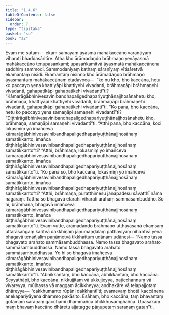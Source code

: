 ```yaml
---
title: "1.4.6"
tableOfContents: false
sidebar:
  order: 7
type: "tipitaka"
basket: "su"
book: "a2"
---
```



<DynamicBreadcrumb />

<Division number="38" book="a2">

<Paragraph number="85" book="a2">
Evaṃ me sutaṃ—  ekaṃ samayaṃ āyasmā mahākaccāno varaṇāyaṃ viharati bhaddasāritīre. Atha kho ārāmadaṇḍo brāhmaṇo yenāyasmā mahākaccāno tenupasaṅkami; upasaṅkamitvā āyasmatā mahākaccānena saddhiṃ sammodi. Sammodanīyaṃ kathaṃ sāraṇīyaṃ vītisāretvā ekamantaṃ nisīdi. Ekamantaṃ nisinno kho ārāmadaṇḍo brāhmaṇo āyasmantaṃ mahākaccānaṃ etadavoca—  “ko nu kho, bho kaccāna, hetu ko paccayo yena khattiyāpi khattiyehi vivadanti, brāhmaṇāpi brāhmaṇehi vivadanti, gahapatikāpi gahapatikehi vivadantī”ti? “Kāmarāgābhinivesavinibandhapaligedhapariyuṭṭhānajjhosānahetu kho, brāhmaṇa, khattiyāpi khattiyehi vivadanti, brāhmaṇāpi brāhmaṇehi vivadanti, gahapatikāpi gahapatikehi vivadantī”ti.
</Paragraph>

<Paragraph number="86" book="a2">
“Ko pana, bho kaccāna, hetu ko paccayo yena samaṇāpi samaṇehi vivadantī”ti? “Diṭṭhirāgābhinivesavinibandhapaligedhapariyuṭṭhānajjhosānahetu kho, brāhmaṇa, samaṇāpi samaṇehi vivadantī”ti.
</Paragraph>

<Paragraph number="87" book="a2">
“Atthi pana, bho kaccāna, koci lokasmiṃ yo imañceva kāmarāgābhinivesavinibandhapaligedhapariyuṭṭhānajjhosānaṃ samatikkanto, imañca diṭṭhirāgābhinivesavinibandhapaligedhapariyuṭṭhānajjhosānaṃ samatikkanto”ti? “Atthi, brāhmaṇa, lokasmiṃ yo imañceva kāmarāgābhinivesavinibandhapaligedhapariyuṭṭhānajjhosānaṃ samatikkanto, imañca diṭṭhirāgābhinivesavinibandhapaligedhapariyuṭṭhānajjhosānaṃ samatikkanto”ti.
</Paragraph>

<Paragraph number="88" book="a2">
“Ko pana so, bho kaccāna, lokasmiṃ yo imañceva kāmarāgābhinivesavinibandhapaligedhapariyuṭṭhānajjhosānaṃ samatikkanto, imañca diṭṭhirāgābhinivesavinibandhapaligedhapariyuṭṭhānajjhosānaṃ samatikkanto”ti? “Atthi, brāhmaṇa, puratthimesu janapadesu sāvatthī nāma nagaraṃ. Tattha so bhagavā etarahi viharati arahaṃ sammāsambuddho. So hi, brāhmaṇa, bhagavā imañceva kāmarāgābhinivesavinibandhapaligedhapariyuṭṭhānajjhosānaṃ samatikkanto, imañca diṭṭhirāgābhinivesavinibandhapaligedhapariyuṭṭhānajjhosānaṃ samatikkanto”ti.
</Paragraph>

<Paragraph number="89" book="a2">
Evaṃ vutte, ārāmadaṇḍo brāhmaṇo uṭṭhāyāsanā ekaṃsaṃ uttarāsaṅgaṃ karitvā dakkhiṇaṃ jāṇumaṇḍalaṃ pathaviyaṃ nihantvā yena bhagavā tenañjaliṃ paṇāmetvā tikkhattuṃ udānaṃ udānesi—
</Paragraph>

<Paragraph number="90" book="a2">
“Namo tassa bhagavato arahato sammāsambuddhassa.
</Paragraph>

<Paragraph number="91" book="a2">
Namo tassa bhagavato arahato sammāsambuddhassa.
</Paragraph>

<Paragraph number="92" book="a2">
Namo tassa bhagavato arahato sammāsambuddhassa.
</Paragraph>

<Paragraph number="93" book="a2">
Yo hi so bhagavā imañceva kāmarāgābhinivesavinibandhapaligedhapariyuṭṭhānajjhosānaṃ samatikkanto, imañca diṭṭhirāgābhinivesavinibandhapaligedhapariyuṭṭhānajjhosānaṃ samatikkanto”ti.
</Paragraph>

<Paragraph number="94" book="a2">
“Abhikkantaṃ, bho kaccāna, abhikkantaṃ, bho kaccāna. Seyyathāpi, bho kaccāna, nikkujjitaṃ vā ukkujjeyya, paṭicchannaṃ vā vivareyya, mūḷhassa vā maggaṃ ācikkheyya; andhakāre vā telapajjotaṃ dhāreyya—  ‘cakkhumanto rūpāni dakkhantī’ti; evamevaṃ bhotā kaccānena anekapariyāyena dhammo pakāsito. Esāhaṃ, bho kaccāna, taṃ bhavantaṃ gotamaṃ saraṇaṃ gacchāmi dhammañca bhikkhusaṃghañca. Upāsakaṃ maṃ bhavaṃ kaccāno dhāretu ajjatagge pāṇupetaṃ saraṇaṃ gatan”ti.
</Paragraph>
</Division>
